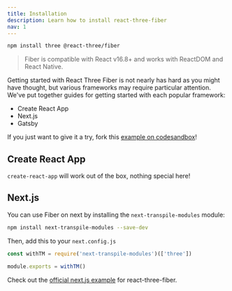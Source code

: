 ```yaml
---
title: Installation
description: Learn how to install react-three-fiber
nav: 1
---
```


```bash
npm install three @react-three/fiber
```

> Fiber is compatible with React v16.8+ and works with ReactDOM and React Native.

Getting started with React Three Fiber is not nearly has hard as you might have thought, but various frameworks may require particular attention.
We've put together guides for getting started with each popular framework:

- Create React App
- Next.js
- Gatsby

If you just want to give it a try, fork this [example on codesandbox](https://codesandbox.io/s/rrppl0y8l4?file=/src/App.js)!

## Create React App

`create-react-app` will work out of the box, nothing special here!

## Next.js

You can use Fiber on next by installing the `next-transpile-modules` module:

```bash
npm install next-transpile-modules --save-dev
```

Then, add this to your `next.config.js`

```js
const withTM = require('next-transpile-modules')(['three'])

module.exports = withTM()
```

Check out the [official next.js example](https://github.com/pmndrs/react-three-next) for react-three-fiber.
